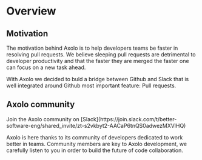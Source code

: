 
# Overview

## Motivation

The motivation behind Axolo is to help developers teams be faster in resolving pull requests. We believe sleeping pull requests are detrimental to developer productivity and that the faster they are merged the faster one can focus on a new task ahead.

With Axolo we decided to buld a bridge between Github and Slack that is well integrated around Github most important feature: Pull requests. 

## Axolo community

<Callout emoji="💡">
Join the Axolo community on [Slack](https://join.slack.com/t/better-software-eng/shared_invite/zt-s2vkbyt2-AACaP6tnQS0adwezMXVlHQ)
</Callout>


Axolo is here thanks to its community of developers dedicated to work better in teams. Community members are key to Axolo development, we carefully listen to you in order to build the future of code collaboration.
